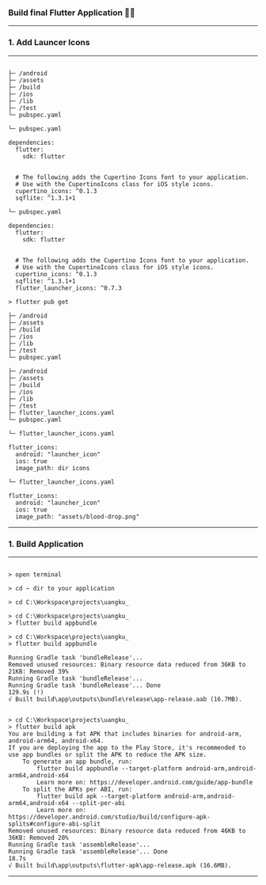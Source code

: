 

### Build final <a>Flutter Application</a> 👨‍💻

---

### 1. Add Launcer Icons

---

<CodeSurferLayout>

```markup title="Add Launcer Icons 💻"
```

```markup  title="Add Launcer Icons 💻"
├─ /android
├─ /assets
├─ /build
├─ /ios
├─ /lib
├─ /test
└─ pubspec.yaml
```

```markup 1:15  title="Add Launcer Icons 💻"
└─ pubspec.yaml

dependencies:
  flutter:
    sdk: flutter


  # The following adds the Cupertino Icons font to your application.
  # Use with the CupertinoIcons class for iOS style icons.
  cupertino_icons: ^0.1.3
  sqflite: ^1.3.1+1
```

```markup 1:15  title="Add Launcer Icons 💻"
└─ pubspec.yaml

dependencies:
  flutter:
    sdk: flutter


  # The following adds the Cupertino Icons font to your application.
  # Use with the CupertinoIcons class for iOS style icons.
  cupertino_icons: ^0.1.3
  sqflite: ^1.3.1+1
  flutter_launcher_icons: ^0.7.3
```

```markup 1:15  title="Add Launcer Icons 💻"
> flutter pub get
```

```markup  title="Add Launcer Icons 💻"
├─ /android
├─ /assets
├─ /build
├─ /ios
├─ /lib
├─ /test
└─ pubspec.yaml
```

```markup  title="Add Launcer Icons 💻"
├─ /android
├─ /assets
├─ /build
├─ /ios
├─ /lib
├─ /test
├─ flutter_launcher_icons.yaml
└─ pubspec.yaml
```

```markup 1:15  title="Add Launcer Icons 💻"
└─ flutter_launcher_icons.yaml

flutter_icons:
  android: "launcher_icon"
  ios: true
  image_path: dir icons
```

```markup 1:15  title="Add Launcer Icons 💻"
└─ flutter_launcher_icons.yaml

flutter_icons:
  android: "launcher_icon"
  ios: true
  image_path: "assets/blood-drop.png"
```

</CodeSurferLayout>

---

### 1. Build Application

---

<CodeSurferLayout>

```markup title="Build Application 💻"
```

```markup title="Build Application 💻"
> open terminal
```

```markup title="Build Application 💻"
> cd ~ dir to your application
```

```markup title="Build Application 💻"
> cd C:\Workspace\projects\uangku_
```

```markup title="Build Application 💻"
> cd C:\Workspace\projects\uangku_
> flutter build appbundle
```

```markup title="Build Application 💻"
> cd C:\Workspace\projects\uangku_
> flutter build appbundle

Running Gradle task 'bundleRelease'...
Removed unused resources: Binary resource data reduced from 36KB to 21KB: Removed 39%
Running Gradle task 'bundleRelease'...
Running Gradle task 'bundleRelease'... Done                       129.9s (!)
√ Built build\app\outputs\bundle\release\app-release.aab (16.7MB).

```

```markup title="Build Application 💻"
```

```markup title="Build Application 💻"
> cd C:\Workspace\projects\uangku_
> flutter build apk
You are building a fat APK that includes binaries for android-arm, android-arm64, android-x64.
If you are deploying the app to the Play Store, it's recommended to use app bundles or split the APK to reduce the APK size.
    To generate an app bundle, run:
        flutter build appbundle --target-platform android-arm,android-arm64,android-x64
        Learn more on: https://developer.android.com/guide/app-bundle
    To split the APKs per ABI, run:
        flutter build apk --target-platform android-arm,android-arm64,android-x64 --split-per-abi
        Learn more on:  https://developer.android.com/studio/build/configure-apk-splits#configure-abi-split
Removed unused resources: Binary resource data reduced from 46KB to 36KB: Removed 20%
Running Gradle task 'assembleRelease'...
Running Gradle task 'assembleRelease'... Done                      18.7s
√ Built build\app\outputs\flutter-apk\app-release.apk (16.6MB).

```

</CodeSurferLayout>

---

